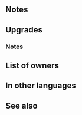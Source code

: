 {{Weapon Infobox
|tagid=SID_バルボの勇槍
|intID=3584
|image=wep_lc146
|exclusive=1
|weaponType=Lance
|cost=400
|might=16
|range=1
|effect=If unit is within 3 spaces of an ally, grants Atk/Def+5 to unit during combat, and also, if foe initiates combat, reduces damage from foe's follow-up attack by 60% during combat ("follow-up attack" normally means only the second strike; for effects that grant "unit attacks twice," it means the third and fourth strikes).
|required=-
|refinePaths=default
|refineSP=400
|refineMedals=500
|refineDews=200
|effectSkill1=If foe initiates combat or foe's HP ≥ 75% at start of combat, grants Atk/Def+5 to unit, grants Special cooldown charge +1 to unit per attack during combat (only highest value applied; does not stack), and restores 7 HP to unit after combat.
|properties=
}}
==Notes==
{{Temporary buffs}}
{{IfFoeInitiates}}
{{DamagePercentageReduction}}
==Upgrades==
{{Weapon Upgrade List}}
===Notes===
{{CooldownChargePlus|name={{St|Valbar's Lance|refine=Skill1}}}}
{{After combat healing}}
==List of owners==
{{Skill Hero List}}
==In other languages==
{{OtherLanguages
|japanese=バルボの勇槍
|german=Valbars Lanze
|spanishEU=Lanza de Valbar
|spanishLA=Lanza de Valbar
|french=Lance de Valbar
|italian=Lancia di Valbar
|chineseTW=巴爾博勇槍
|portuguese=Lança de Valbar
}}
==See also==
{{See also skills|cond=Description LIKE '%third and fourth strikes%'}}
{{Weapons Navbox}}